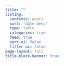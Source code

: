 ```yaml
---
title: ""
listing:
  contents: posts
  sort: "date desc"
  type: table
  categories: true
  feed: true
  sort-ui: false
  filter-ui: false
page-layout: full
title-block-banner: true
---
```

